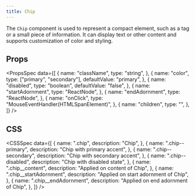 ```yaml
---
title: Chip
---
```


The `Chip` component is used to represent a compact element, such as a tag or a small piece of information. It can display text or other content and supports customization of color and styling.

<Preview name="Chip" />

## Props

<PropsSpec
  data={[
    {
      name: "className",
      type: "string",
    },
    {
      name: "color",
      type: ["primary", "secondary"],
      defaultValue: "primary",
    },
    {
      name: "disabled",
      type: "boolean",
      defaultValue: "false",
    },
    {
      name: "startAdornment",
      type: "ReactNode",
    },
    {
      name: "endAdornment",
      type: "ReactNode",
    },
    {
      name: "onClick",
      type: "MouseEventHandler(HTMLSpanElement)",
    },
    {
      name: "children",
      type: "",
    },
  ]}
/>

## CSS

<CSSSpec
  data={[
    {
      name: ".chip",
      description: "Chip",
    },
    {
      name: ".chip--primary",
      description: "Chip with primary accent",
    },
    {
      name: ".chip--secondary",
      description: "Chip with secondary accent",
    },
    {
      name: ".chip--disabled",
      description: "Chip with disabled state",
    },
    {
      name: ".chip__content",
      description: "Applied on content of Chip",
    },
    {
      name: ".chip__startAdornment",
      description: "Applied on start adornment of Chip",
    },
    {
      name: ".chip__endAdornment",
      description: "Applied on end adornment of Chip",
    },
  ]}
/>
